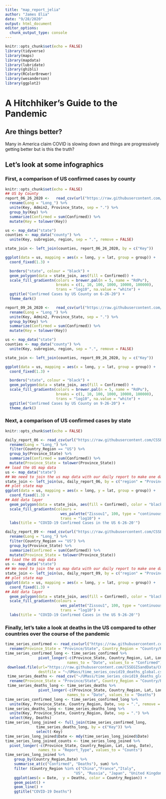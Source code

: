 ```yaml
---
title: "map_report_jelia"
author: "James Elia"
date: "9/28/2020"
output: html_document
editor_options: 
  chunk_output_type: console
---
```


```r
knitr::opts_chunk$set(echo = FALSE)
library(tidyverse)
library(maps)
library(mapdata)
library(lubridate)
library(ghibli)
library(RColorBrewer)
library(wesanderson)
library(ggplot2)
```
# A Hitchhiker's Guide to the Pandemic
## Are things better?
Many in America claim COVID is slowing down and things are progressively getting better but is this the truth?

## Let's look at some infographics
### First, a comparison of US confirmed cases by county


```r
knitr::opts_chunk$set(echo = FALSE)
## US by County
report_06_26_2020 <-   read_csv(url("https://raw.githubusercontent.com/CSSEGISandData/COVID-19/master/csse_covid_19_data/csse_covid_19_daily_reports/06-26-2020.csv")) %>% 
  rename(Long = "Long_") %>% 
  unite(Key, Admin2, Province_State, sep = ".") %>% 
  group_by(Key) %>% 
  summarize(Confirmed = sum(Confirmed)) %>% 
  mutate(Key = tolower(Key))

us <- map_data("state")
counties <- map_data("county") %>% 
  unite(Key, subregion, region, sep = ".", remove = FALSE)

state_join <- left_join(counties, report_06_26_2020, by = c("Key"))

ggplot(data = us, mapping = aes(x = long, y = lat, group = group)) + 
  coord_fixed(1.3) + 

  borders("state", colour = "black") +
  geom_polygon(data = state_join, aes(fill = Confirmed)) +
  scale_fill_gradientn(colors = brewer.pal(n = 5, name = "RdPu"),
                       breaks = c(1, 10, 100, 1000, 10000, 100000),
                       trans = "log10", na.value = "white") +
  ggtitle("Confirmed Cases by US County on 6-26-20") +
  theme_dark()

report_09_26_2020 <-   read_csv(url("https://raw.githubusercontent.com/CSSEGISandData/COVID-19/master/csse_covid_19_data/csse_covid_19_daily_reports/09-26-2020.csv")) %>% 
  rename(Long = "Long_") %>% 
  unite(Key, Admin2, Province_State, sep = ".") %>% 
  group_by(Key) %>% 
  summarize(Confirmed = sum(Confirmed)) %>% 
  mutate(Key = tolower(Key))

us <- map_data("state")
counties <- map_data("county") %>% 
  unite(Key, subregion, region, sep = ".", remove = FALSE)

state_join <- left_join(counties, report_09_26_2020, by = c("Key"))

ggplot(data = us, mapping = aes(x = long, y = lat, group = group)) + 
  coord_fixed(1.3) + 

  borders("state", colour = "black") +
  geom_polygon(data = state_join, aes(fill = Confirmed)) +
  scale_fill_gradientn(colors = brewer.pal(n = 5, name = "RdPu"),
                       breaks = c(1, 10, 100, 1000, 10000, 100000),
                       trans = "log10", na.value = "white") +
  ggtitle("Confirmed Cases by US County on 9-26-20") +
  theme_dark()
```

### Next, a comparison of US confirmed cases by state

```r
knitr::opts_chunk$set(echo = FALSE)

daily_report_06 <- read_csv(url("https://raw.githubusercontent.com/CSSEGISandData/COVID-19/master/csse_covid_19_data/csse_covid_19_daily_reports/06-26-2020.csv")) %>% 
  rename(Long = "Long_") %>% 
  filter(Country_Region == "US") %>% 
  group_by(Province_State) %>% 
  summarize(Confirmed = sum(Confirmed)) %>% 
  mutate(Province_State = tolower(Province_State))
## load the US map data
us <- map_data("state")
## We need to join the us map data with our daily report to make one data frame/tibble
state_join <- left_join(us, daily_report_06, by = c("region" = "Province_State"))
## plot state map
ggplot(data = us, mapping = aes(x = long, y = lat, group = group)) + 
  coord_fixed(1.3) + 
## Add data layer
  geom_polygon(data = state_join, aes(fill = Confirmed), color = "black") +
  scale_fill_gradientn(colours = 
                         wes_palette("Zissou1", 100, type = "continuous"),
                         trans = "log10") +
  labs(title = "COVID-19 Confirmed Cases in the US 6-26-20'")

daily_report_09 <- read_csv(url("https://raw.githubusercontent.com/CSSEGISandData/COVID-19/master/csse_covid_19_data/csse_covid_19_daily_reports/09-26-2020.csv")) %>% 
  rename(Long = "Long_") %>% 
  filter(Country_Region == "US") %>% 
  group_by(Province_State) %>% 
  summarize(Confirmed = sum(Confirmed)) %>% 
  mutate(Province_State = tolower(Province_State))
## load the US map data
us <- map_data("state")
## We need to join the us map data with our daily report to make one data frame/tibble
state_join <- left_join(us, daily_report_09, by = c("region" = "Province_State"))
## plot state map
ggplot(data = us, mapping = aes(x = long, y = lat, group = group)) + 
  coord_fixed(1.3) + 
## Add data layer
  geom_polygon(data = state_join, aes(fill = Confirmed), color = "black") +
  scale_fill_gradientn(colours = 
                         wes_palette("Zissou1", 100, type = "continuous"),
                         trans = "log10") +
  labs(title = "COVID-19 Confirmed Cases in the US 9-26-20'")
```

### Finally, let's take a look at deaths in the US compared to other countries over the course of the pandemic

```r
time_series_confirmed <- read_csv(url("https://raw.githubusercontent.com/CSSEGISandData/COVID-19/master/csse_covid_19_data/csse_covid_19_time_series/time_series_covid19_confirmed_global.csv")) %>%
  rename(Province_State = "Province/State", Country_Region = "Country/Region")
time_series_confirmed_long <- time_series_confirmed %>% 
               pivot_longer(-c(Province_State, Country_Region, Lat, Long),
                            names_to = "Date", values_to = "Confirmed") 
 download.file(url="https://raw.githubusercontent.com/CSSEGISandData/COVID-19/master/csse_covid_19_data/csse_covid_19_time_series/time_series_covid19_deaths_global.csv", 
               destfile = "~/UMass/time_series_covid19_deaths_global.csv")
 time_series_deaths <- read_csv("~/UMass/time_series_covid19_deaths_global.csv")%>%
  rename(Province_State = "Province/State", Country_Region = "Country/Region")
 time_series_deaths_long <- time_series_deaths %>% 
               pivot_longer(-c(Province_State, Country_Region, Lat, Long),
                            names_to = "Date", values_to = "Deaths") 
time_series_confirmed_long <- time_series_confirmed_long %>% 
  unite(Key, Province_State, Country_Region, Date, sep = ".", remove = FALSE)
time_series_deaths_long <- time_series_deaths_long %>% 
  unite(Key, Province_State, Country_Region, Date, sep = ".") %>% 
  select(Key, Deaths)
time_series_long_joined <- full_join(time_series_confirmed_long,
              time_series_deaths_long, by = c("Key")) %>% 
              select(-Key)
time_series_long_joined$Date <- mdy(time_series_long_joined$Date)
time_series_long_joined_counts <- time_series_long_joined %>% 
  pivot_longer(-c(Province_State, Country_Region, Lat, Long, Date),
               names_to = "Report_Type", values_to = "Counts")
time_series_long_joined %>% 
    group_by(Country_Region,Date) %>% 
    summarise_at(c("Confirmed", "Deaths"), sum) %>% 
    filter (Country_Region %in% c("China","France","Italy", 
                               "US", "Russia", "Japan", "United Kingdom")) %>% 
    ggplot(aes(x = Date,  y = Deaths, color = Country_Region)) + 
    geom_point() +
    geom_line() +
    ggtitle("COVID-19 Deaths")
```

